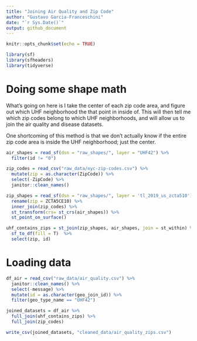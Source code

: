 ```yaml
---
title: "Joining Air Quality and Zip Code"
author: "Gustavo Garcia-Franceschini"
date: "`r Sys.Date()`"
output: github_document
---
```


```r
knitr::opts_chunk$set(echo = TRUE)
```

```r
library(sf)
library(sfheaders)
library(tidyverse)
```


# Doing some shape math

What's going on here is I take the center of each zip code area, and figure out which UHF neighborhood the that point in inside of. This will then tell me which zip codes belong to which UHF neighborhoods, and will allow us to join the air quality and disease datasets.

One shortcoming of this method is that we don't actually know if the entire zip code area is inside the UHF neighborhood; just the center.

```r
air_shapes = read_sf(dsn = "raw_shapes/", layer = "UHF42") %>%
  filter(id != "0")

zip_codes = read_csv("raw_data/nyc-zip-codes.csv") %>%
  mutate(zip = as.character(ZipCode)) %>%
  select(-ZipCode) %>%
  janitor::clean_names()

zip_shapes = read_sf(dsn = "raw_shapes/", layer = 'tl_2019_us_zcta510') %>% 
  rename(zip = ZCTA5CE10) %>%
  inner_join(zip_codes) %>%
  st_transform(crs= st_crs(air_shapes)) %>%
  st_point_on_surface()
```

```r
uhf_contains_zips = st_join(zip_shapes, air_shapes, join = st_within) %>%
  sf_to_df(fill = T)  %>%
  select(zip, id)
```

# Loading data

```r
df_air = read_csv("raw_data/air_quality.csv") %>%
  janitor::clean_names() %>%
  select(-message) %>%
  mutate(id = as.character(geo_join_id)) %>%
  filter(geo_type_name == "UHF42")

joined_datasets = df_air %>%
  full_join(uhf_contains_zips) %>%
  full_join(zip_codes)

write_csv(joined_datasets, "cleaned_data/air_quality_zips.csv")
```